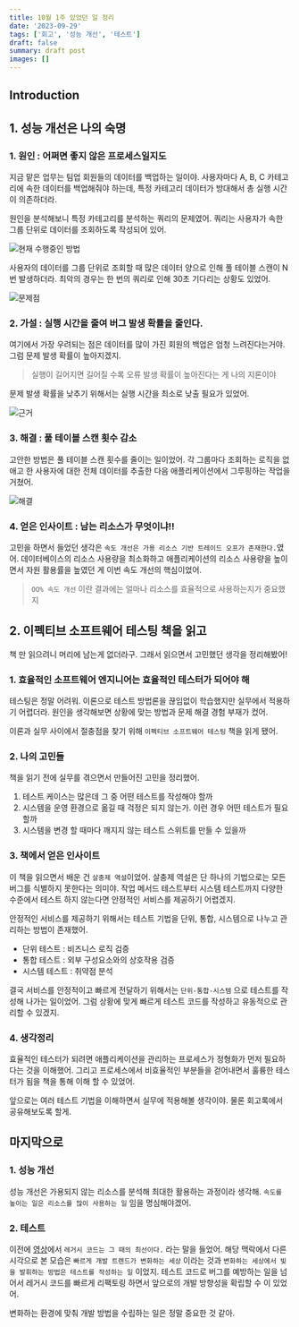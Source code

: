 ```yaml
---
title: 10월 1주 있었던 일 정리
date: '2023-09-29'
tags: ['회고', '성능 개선', '테스트']
draft: false
summary: draft post
images: []
---
```


## Introduction

<TOCInline toc={props.toc} exclude="Introduction" />

## 1. 성능 개선은 나의 숙명

### 1. 원인 : 어쩌면 좋지 않은 프로세스일지도

지금 맡은 업무는 팀업 회원들의 데이터를 백업하는 일이야.
사용자마다 A, B, C 카테고리에 속한 데이터를 백업해줘야 하는데, 특정 카테고리 데이터가 방대해서 총 실행 시간이 의존하더라.

원인을 분석해보니 특정 카테고리를 분석하는 쿼리의 문제였어.
쿼리는 사용자가 속한 그룹 단위로 데이터를 조회하도록 작성되어 있어.

![현재 수행중인 방법](/static/images/10m1w/1.png)

사용자의 데이터를 그룹 단위로 조회할 때 많은 데이터 양으로 인해 풀 테이블 스캔이 N 번 발생하더라.
최악의 경우는 한 번의 쿼리로 인해 30초 기다리는 상황도 있었어.

![문제점](/static/images/10m1w/2.png)

### 2. 가설 : 실행 시간을 줄여 버그 발생 확률을 줄인다.

여기에서 가장 우려되는 점은 데이터를 많이 가진 회원의 백업은 엄청 느려진다는거야.
그럼 문제 발생 확률이 높아지겠지.

> 실행이 길어지면 길어질 수록 오류 발생 확률이 높아진다는 게 나의 지론이야

문제 발생 확률을 낮추기 위해서는 실행 시간을 최소로 낮출 필요가 있었어.

![근거](/static/images/10m1w/4.png)

### 3. 해결 : 풀 테이블 스캔 횟수 감소

고안한 방법은 풀 테이블 스캔 횟수를 줄이는 일이었어.
각 그룹마다 조회하는 로직을 없애고 한 사용자에 대한 전체 데이터를 추출한 다음 애플리케이션에서 그루핑하는 작업을 거쳤어.

![해결](/static/images/10m1w/3.png)

### 4. 얻은 인사이트 : 남는 리소스가 무엇이냐!!

고민을 하면서 들었던 생각은 `속도 개선은 가용 리소스 기반 트레이드 오프가 존재한다.`였어.
데이터베이스의 리소스 사용량을 최소화하고 애플리케이션의 리소스 사용량을 높이면서 자원 활용률을 높였던 게 이번 속도 개선의 핵심이었어.

> `OO% 속도 개선` 이란 결과에는 얼마나 리소스를 효율적으로 사용하는지가 중요했지

## 2. 이펙티브 소프트웨어 테스팅 책을 읽고

책 만 읽으려니 머리에 남는게 없더라구. 그래서 읽으면서 고민했던 생각을 정리해봤어!

### 1. 효율적인 소프트웨어 엔지니어는 효율적인 테스터가 되어야 해

테스팅은 정말 어려워. 이론으로 테스트 방법론을 끊임없이 학습했지만 실무에서 적용하기 어렵더라.
원인을 생각해보면 상황에 맞는 방법과 문제 해결 경험 부재가 컸어.

이론과 실무 사이에서 절충점을 찾기 위해 `이펙티브 소프트웨어 테스팅` 책을 읽게 됐어.

### 2. 나의 고민들

책을 읽기 전에 실무를 겪으면서 만들어진 고민을 정리했어.

1. 테스트 케이스는 많은데 그 중 어떤 테스트를 작성해야 할까
2. 시스템을 운영 환경으로 옮길 때 걱정은 되지 않는가. 이런 경우 어떤 테스트가 필요할까
3. 시스템을 변경 할 때마다 깨지지 않는 테스트 스위트를 만들 수 있을까

### 3. 책에서 얻은 인사이트

이 책을 읽으면서 배운 건 `살충제 역설`이었어. 살충제 역설은 단 하나의 기법으로는 모든 버그를 식별하지 못한다는 의미야.
작업 메서드 테스트부터 시스템 테스트까지 다양한 수준에서 테스트 하지 않는다면 안정적인 서비스를 제공하기 어렵겠지.

안정적인 서비스를 제공하기 위해서는 테스트 기법을 단위, 통합, 시스템으로 나누고 관리하는 방법이 존재했어.

- 단위 테스트 : 비즈니스 로직 검증
- 통합 테스트 : 외부 구성요소와의 상호작용 검증
- 시스템 테스트 : 취약점 분석

결국 서비스를 안정적이고 빠르게 전달하기 위해서는 `단위-통합-시스템` 으로 테스트를 작성해 나가는 일이었어.
그럼 상황에 맞게 빠르게 테스트 코드를 작성하고 유동적으로 관리할 수 있겠지.

### 4. 생각정리

효율적인 테스터가 되려면 애플리케이션을 관리하는 프로세스가 정형화가 먼저 필요하다는 것을 이해했어.
그리고 프로세스에서 비효율적인 부분들을 걷어내면서 훌륭한 테스터가 됨을 책을 통해 이해 할 수 있었어.

앞으로는 여러 테스트 기법을 이해하면서 실무에 적용해볼 생각이야. 물론 회고록에서 공유해보도록 할게.

## 마지막으로

### 1. 성능 개선

성능 개선은 가용되지 않는 리소스를 분석해 최대한 활용하는 과정이라 생각해.
`속도를 높이는 일은 리소스를 많이 사용하는 일` 임을 명심해야겠어.

### 2. 테스트

이전에 [영상](https://www.youtube.com/watch?v=3H4umWD5bwI)에서 `레거시 코드는 그 때의 최선이다.` 라는 말을 들었어.
해당 맥락에서 다른 시각으로 본 모습은 `빠르게 개발 트렌드가 변화하는 세상` 이라는 것과 `변화하는 세상에서 빛을 발휘하는 방법은 테스트를 작성하는 일` 이었지.
테스트 코드로 버그를 예방하는 일을 넘어서 레거시 코드를 빠르게 리팩토링 하면서 앞으로의 개발 방향성을 확립할 수 이 있었어.

변화하는 환경에 맞춰 개발 방법을 수립하는 일은 정말 중요한 것 같아.
